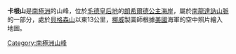 {{coord|72|3|S|26|25|E|source:GNIS|display=title}}

'''卡根山'''是[[南極洲|南極洲]]的山峰，位於[[毛德皇后地|毛德皇后地]]的[[朗希爾德公主海岸|朗希爾德公主海岸]]，屬於[[南龍達訥山脈|南龍達訥山脈]]的一部分，處於[[貝格森山|貝格森山]]以東13公里，[[挪威|挪威]]製圖師根據[[美國|美國]]海軍的空中照片繪入地圖。

{{Antarctica-geo-stub}}
[[Category:南極洲山峰|Category:南極洲山峰]]